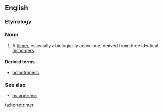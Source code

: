 ==English==

===Etymology===
{{prefix|homo|trimer}}

===Noun===
{{en-noun}}

# {{context|chemistry|biochemistry}} A [[trimer]], especially a biologically active one, derived from three identical [[monomer]]s

====Derived terms====
* [[homotrimeric]]

===See also===
* [[heterotrimer]]

[[ta:homotrimer]]